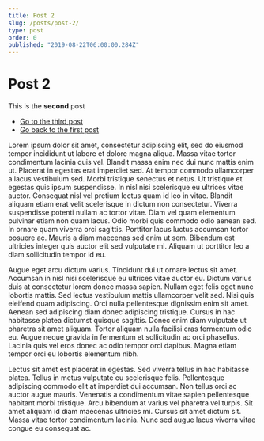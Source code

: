 ```yaml
---
title: Post 2
slug: /posts/post-2/
type: post
order: 0
published: "2019-08-22T06:00:00.284Z"
---
```


# Post 2

This is the **second** post

- [Go to the third post](/posts/post-3/)
- [Go back to the first post](/posts/post-1/)


<Navigation />

Lorem ipsum dolor sit amet, consectetur adipiscing elit, sed do eiusmod tempor incididunt ut labore et dolore magna aliqua. Massa vitae tortor condimentum lacinia quis vel. Blandit massa enim nec dui nunc mattis enim ut. Placerat in egestas erat imperdiet sed. At tempor commodo ullamcorper a lacus vestibulum sed. Morbi tristique senectus et netus. Ut tristique et egestas quis ipsum suspendisse. In nisl nisi scelerisque eu ultrices vitae auctor. Consequat nisl vel pretium lectus quam id leo in vitae. Blandit aliquam etiam erat velit scelerisque in dictum non consectetur. Viverra suspendisse potenti nullam ac tortor vitae. Diam vel quam elementum pulvinar etiam non quam lacus. Odio morbi quis commodo odio aenean sed. In ornare quam viverra orci sagittis. Porttitor lacus luctus accumsan tortor posuere ac. Mauris a diam maecenas sed enim ut sem. Bibendum est ultricies integer quis auctor elit sed vulputate mi. Aliquam ut porttitor leo a diam sollicitudin tempor id eu.

Augue eget arcu dictum varius. Tincidunt dui ut ornare lectus sit amet. Accumsan in nisl nisi scelerisque eu ultrices vitae auctor eu. Dictum varius duis at consectetur lorem donec massa sapien. Nullam eget felis eget nunc lobortis mattis. Sed lectus vestibulum mattis ullamcorper velit sed. Nisi quis eleifend quam adipiscing. Orci nulla pellentesque dignissim enim sit amet. Aenean sed adipiscing diam donec adipiscing tristique. Cursus in hac habitasse platea dictumst quisque sagittis. Donec enim diam vulputate ut pharetra sit amet aliquam. Tortor aliquam nulla facilisi cras fermentum odio eu. Augue neque gravida in fermentum et sollicitudin ac orci phasellus. Lacinia quis vel eros donec ac odio tempor orci dapibus. Magna etiam tempor orci eu lobortis elementum nibh.

Lectus sit amet est placerat in egestas. Sed viverra tellus in hac habitasse platea. Tellus in metus vulputate eu scelerisque felis. Pellentesque adipiscing commodo elit at imperdiet dui accumsan. Non tellus orci ac auctor augue mauris. Venenatis a condimentum vitae sapien pellentesque habitant morbi tristique. Arcu bibendum at varius vel pharetra vel turpis. Sit amet aliquam id diam maecenas ultricies mi. Cursus sit amet dictum sit. Massa vitae tortor condimentum lacinia. Nunc sed augue lacus viverra vitae congue eu consequat ac.
